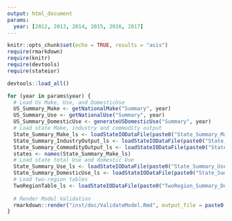 ```yaml
---
output: html_document
params:
  year: [2012, 2013, 2014, 2015, 2016, 2017]
---
```



```r
knitr::opts_chunk$set(echo = TRUE, results = "asis")
require(rmarkdown)
require(knitr)
require(devtools)
require(stateior)
```

```r
devtools::load_all()
```

```r
for (year in params$year) {
  # Load Us Make, Use, and DomesticUse
  US_Summary_Make <- getNationalMake("Summary", year)
  US_Summary_Use <- getNationalUse("Summary", year)
  US_Summary_DomesticUse <- generateUSDomesticUse("Summary", year)
  # Load state Make, industry and commodity output
  State_Summary_Make_ls <- loadStateIODataFile(paste0("State_Summary_Make_", year))
  State_Summary_IndustryOutput_ls <- loadStateIODataFile(paste0("State_Summary_IndustryOutput_", year))
  State_Summary_CommodityOutput_ls <- loadStateIODataFile(paste0("State_Summary_CommodityOutput_", year))
  states <- names(State_Summary_Make_ls)
  # Load state total Use and domestic Use
  State_Summary_Use_ls <- loadStateIODataFile(paste0("State_Summary_Use_", year))
  State_Summary_DomesticUse_ls <- loadStateIODataFile(paste0("State_Summary_DomesticUse_", year))
  # Load two-region tables
  TwoRegionTable_ls <- loadStateIODataFile(paste0("TwoRegion_Summary_DomesticUsewithTrade_", year))
  
  # Render Model Validation
  rmarkdown::render("inst/doc/ValidateModel.Rmd", output_file = paste0("ValidateModel_", year, ".html"))
}
```


